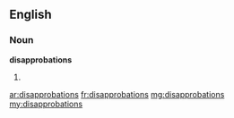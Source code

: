 ==English==

===Noun===
'''disapprobations'''

# {{plural of|disapprobation}}

[[ar:disapprobations]]
[[fr:disapprobations]]
[[mg:disapprobations]]
[[my:disapprobations]]